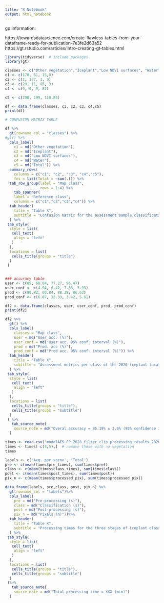 ```yaml
---
title: "R Notebook"
output: html_notebook
---
```


gp information:

https://towardsdatascience.com/create-flawless-tables-from-your-dataframe-ready-for-publication-7e3fe2d63a52
https://gt.rstudio.com/articles/intro-creating-gt-tables.html

```r
library(tidyverse)  # include packages 
library(gt)

```


```r
classes <- c("Other vegetation","Iceplant","Low NDVI surfaces", "Water")
c1 <- c(170, 51, 15,0)
c2 <- c(1, 137, 1, 0)
c3 <- c(20, 11, 85, 3)
c4 <- c(9, 0, 9, 82)

c5 <- c(200, 199, 110,85)

df <- data.frame(classes, c1, c2, c3, c4,c5)
print(df)
```


```r

# CONFUSION MATRIX TABLE

df %>%
  gt(rowname_col = "classes") %>% 
#gt() %>% 
  cols_label(
    c1 = md("Other vegetation"),
    c2 = md("Iceplant"),
    c3 = md("Low NDVI surfaces"),
    c4 = md("Water"),
    c5 = md("Total")) %>%  
  summary_rows(
    columns = c("c1", "c2", "c3", "c4","c5"),
    fns = list(Total = ~sum(.))) %>% 
  tab_row_group(label = "Map class",
                rows = 1:4) %>% 
    tab_spanner(
    label = "Reference class",
    columns = c("c1","c2","c3","c4")) %>% 
  tab_header(
    title = "Table X",
    subtitle = "Confusion matrix for the assessment sample classification (ground validated points)"
  ) %>% 
 tab_style(
  style = list(
   cell_text(
    align = "left"
   )
  ),
  locations = list(
   cells_title(groups = "title")
  )
 ) 
     
```


```r
### accuracy table
user <- c(85, 68.84, 77.27, 96.47)
user_conf <- c(4.94, 6.42, 7.83, 3.93)
prod <- c(80.82, 66.84, 88.38, 86.63)
prod_conf <- c(6.87, 33.33, 3.42, 5.61)

df2 <- data.frame(classes, user, user_conf, prod, prod_conf)
print(df2)
```


```r
df2 %>% 
  gt() %>% 
  cols_label(
    classes = "Map class",
    user = md("User acc. (%)"),
    user_conf = md("User acc. 95% conf. interval (%)"),
    prod = md("Prod. acc (%)"),
    prod_conf = md("Prod acc. 95% conf. interval (%)")) %>%  
  tab_header(
    title = "Table X",
    subtitle = "Assessment metrics per class of the 2020 iceplant location map on the Santa Barbara County Coast"
  ) %>% 
 tab_style(
  style = list(
   cell_text(
    align = "left"
   )
  ),
  locations = list(
   cells_title(groups = "title"),
   cells_title(groups = "subtitle")   
  )
 ) %>% 
   tab_source_note(
    source_note = md("Overal accuracy = 85.19% ± 3.6% (95% confidence interval)")
  )
```



```r
times <- read.csv('modelAE5_FP_2020_filter_clip_processing_results_2020.csv')
times <- times[-c(4,5),]  # remove those with no vegetation
times
```

```r
labels <- c('Avg. per scene', 'Total')
pre <- c(mean(times$pre_times), sum(times$pre))
class <- c(mean(times$class_times), sum(times$class))
post <- c(mean(times$post_times), sum(times$post))
pix_n <- c(mean(times$processed_pix), sum(times$processed_pix))

data.frame(labels, pre,class, post, pix_n) %>% 
  gt(rowname_col = "labels")%>% 
  cols_label(
    pre = md("Pre-processing (s)"),
    class = md("Classification (s)"),
    post = md("Post-processing (s)"),
    pix_n = md("Pixels (n)"))%>% 
  tab_header(
    title = "Table X",
    subtitle = "Processing times for the three stages of iceplant classification in individual NAIP scenes and number of pixels analyzed after masking to coastal zone."
  ) %>% 
 tab_style(
  style = list(
   cell_text(
    align = "left"
   )
  ),
  locations = list(
   cells_title(groups = "title"),
   cells_title(groups = "subtitle")   
  )
 )%>% 
   tab_source_note(
    source_note = md("Total processing time = XXX (min)")
  )
```